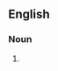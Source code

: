 {{also|after-images}}

==English==

===Noun===
{{head|en|noun plural form}}

# {{plural of|afterimage|lang=en}}